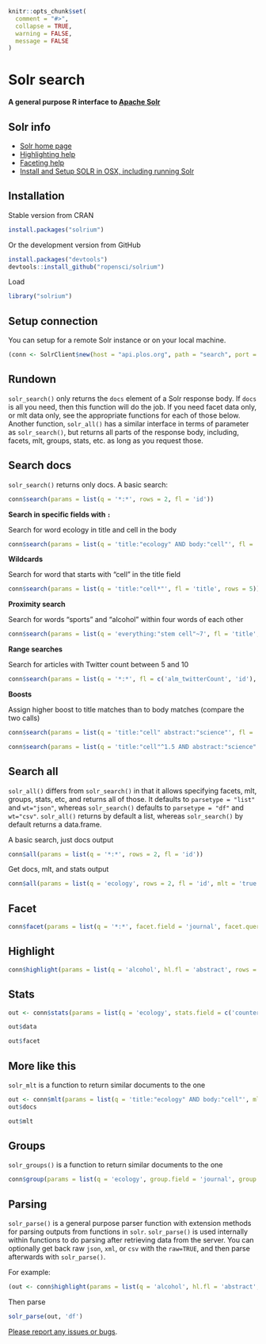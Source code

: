 <!--
%\VignetteEngine{knitr::knitr}
%\VignetteIndexEntry{Solr search}
%\VignetteEncoding{UTF-8}
-->

```r
knitr::opts_chunk$set(
  comment = "#>",
  collapse = TRUE,
  warning = FALSE,
  message = FALSE
)
```

Solr search
===========

**A general purpose R interface to [Apache Solr](http://lucene.apache.org/solr/)**

## Solr info

+ [Solr home page](http://lucene.apache.org/solr/)
+ [Highlighting help](http://wiki.apache.org/solr/HighlightingParameters)
+ [Faceting help](http://wiki.apache.org/solr/SimpleFacetParameters)
+ [Install and Setup SOLR in OSX, including running Solr](http://risnandar.wordpress.com/2013/09/08/how-to-install-and-setup-apache-lucene-solr-in-osx/)

## Installation

Stable version from CRAN

```r
install.packages("solrium")
```

Or the development version from GitHub

```r
install.packages("devtools")
devtools::install_github("ropensci/solrium")
```

Load

```r
library("solrium")
```

## Setup connection

You can setup for a remote Solr instance or on your local machine.

```r
(conn <- SolrClient$new(host = "api.plos.org", path = "search", port = NULL))
```

## Rundown

`solr_search()` only returns the `docs` element of a Solr response body. If `docs` is
all you need, then this function will do the job. If you need facet data only, or mlt
data only, see the appropriate functions for each of those below. Another function,
`solr_all()` has a similar interface in terms of parameter as `solr_search()`, but
returns all parts of the response body, including, facets, mlt, groups, stats, etc.
as long as you request those.

## Search docs

`solr_search()` returns only docs. A basic search:

```r
conn$search(params = list(q = '*:*', rows = 2, fl = 'id'))
```

__Search in specific fields with `:`__

Search for word ecology in title and cell in the body

```r
conn$search(params = list(q = 'title:"ecology" AND body:"cell"', fl = 'title', rows = 5))
```

__Wildcards__

Search for word that starts with "cell" in the title field

```r
conn$search(params = list(q = 'title:"cell*"', fl = 'title', rows = 5))
```

__Proximity search__

Search for words "sports" and "alcohol" within four words of each other

```r
conn$search(params = list(q = 'everything:"stem cell"~7', fl = 'title', rows = 3))
```

__Range searches__

Search for articles with Twitter count between 5 and 10

```r
conn$search(params = list(q = '*:*', fl = c('alm_twitterCount', 'id'), fq = 'alm_twitterCount:[5 TO 50]', rows = 10))
```

__Boosts__

Assign higher boost to title matches than to body matches (compare the two calls)

```r
conn$search(params = list(q = 'title:"cell" abstract:"science"', fl = 'title', rows = 3))
```

```r
conn$search(params = list(q = 'title:"cell"^1.5 AND abstract:"science"', fl = 'title', rows = 3))
```

## Search all

`solr_all()` differs from `solr_search()` in that it allows specifying facets, mlt, groups,
stats, etc, and returns all of those. It defaults to `parsetype = "list"` and `wt="json"`,
whereas `solr_search()` defaults to `parsetype = "df"` and `wt="csv"`. `solr_all()` returns
by default a list, whereas `solr_search()` by default returns a data.frame.

A basic search, just docs output

```r
conn$all(params = list(q = '*:*', rows = 2, fl = 'id'))
```

Get docs, mlt, and stats output

```r
conn$all(params = list(q = 'ecology', rows = 2, fl = 'id', mlt = 'true', mlt.count = 2, mlt.fl = 'abstract', stats = 'true', stats.field = 'counter_total_all'))
```


## Facet

```r
conn$facet(params = list(q = '*:*', facet.field = 'journal', facet.query = c('cell', 'bird')))
```

## Highlight

```r
conn$highlight(params = list(q = 'alcohol', hl.fl = 'abstract', rows = 2))
```

## Stats

```r
out <- conn$stats(params = list(q = 'ecology', stats.field = c('counter_total_all', 'alm_twitterCount'), stats.facet = c('journal', 'volume')))
```

```r
out$data
```

```r
out$facet
```

## More like this

`solr_mlt` is a function to return similar documents to the one

```r
out <- conn$mlt(params = list(q = 'title:"ecology" AND body:"cell"', mlt.fl = 'title', mlt.mindf = 1, mlt.mintf = 1, fl = 'counter_total_all', rows = 5))
out$docs
```

```r
out$mlt
```

## Groups

`solr_groups()` is a function to return similar documents to the one

```r
conn$group(params = list(q = 'ecology', group.field = 'journal', group.limit = 1, fl = c('id', 'alm_twitterCount')))
```

## Parsing

`solr_parse()` is a general purpose parser function with extension methods for parsing outputs from functions in `solr`. `solr_parse()` is used internally within functions to do parsing after retrieving data from the server. You can optionally get back raw `json`, `xml`, or `csv` with the `raw=TRUE`, and then parse afterwards with `solr_parse()`.

For example:

```r
(out <- conn$highlight(params = list(q = 'alcohol', hl.fl = 'abstract', rows = 2), raw = TRUE))
```

Then parse

```r
solr_parse(out, 'df')
```

[Please report any issues or bugs](https://github.com/ropensci/solrium/issues).
